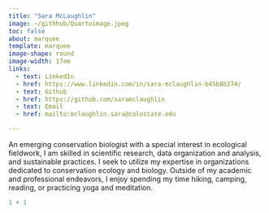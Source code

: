 ```yaml
---
title: "Sara McLaughlin"
image: ~/githhub/Quartoimage.jpeg
toc: false
about: marquee
template: marquee
image-shape: round
image-width: 17em
links:
  - text: LinkedIn
  - href: https://www.linkedin.com/in/sara-mclaughlin-b45b8b274/ 
  - text: Github
  - href: https://github.com/saramclaughlin 
  - text: Email
  - href: mailto:mclaughlin.sara@colostate.edu

---
```


An emerging conservation biologist with a special interest in ecological fieldwork, I am skilled in scientific research, data organization and analysis, and sustainable practices. I seek to utilize my expertise in organizations dedicated to conservation ecology and biology. Outside of my academic and professional endeavors, I enjoy spending my time hiking, camping, reading, or practicing yoga and meditation.

```r
1 + 1
```
